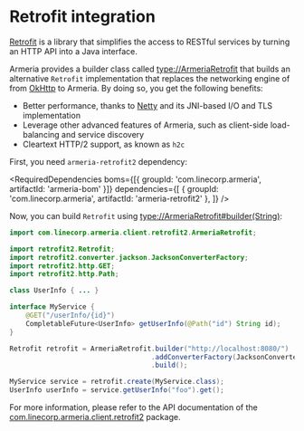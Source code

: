 # Retrofit integration

[Retrofit](https://square.github.io/retrofit/) is a library that simplifies the access to RESTful services
by turning an HTTP API into a Java interface.

Armeria provides a builder class called <type://ArmeriaRetrofit> that builds an alternative
`Retrofit` implementation that replaces the networking engine of from [OkHttp](https://square.github.io/okhttp/)
to Armeria. By doing so, you get the following benefits:
- Better performance, thanks to [Netty](https://netty.io/) and its JNI-based I/O and TLS implementation
- Leverage other advanced features of Armeria, such as client-side load-balancing and service discovery
- Cleartext HTTP/2 support, as known as `h2c`

First, you need `armeria-retrofit2` dependency:

<RequiredDependencies
  boms={[{ groupId: 'com.linecorp.armeria', artifactId: 'armeria-bom' }]}
  dependencies={[
    { groupId: 'com.linecorp.armeria', artifactId: 'armeria-retrofit2' },
  ]}
/>

Now, you can build `Retrofit` using <type://ArmeriaRetrofit#builder(String)>:

```java
import com.linecorp.armeria.client.retrofit2.ArmeriaRetrofit;

import retrofit2.Retrofit;
import retrofit2.converter.jackson.JacksonConverterFactory;
import retrofit2.http.GET;
import retrofit2.http.Path;

class UserInfo { ... }

interface MyService {
    @GET("/userInfo/{id}")
    CompletableFuture<UserInfo> getUserInfo(@Path("id") String id);
}

Retrofit retrofit = ArmeriaRetrofit.builder("http://localhost:8080/")
                                   .addConverterFactory(JacksonConverterFactory.create())
                                   .build();

MyService service = retrofit.create(MyService.class);
UserInfo userInfo = service.getUserInfo("foo").get();
```

For more information, please refer to the API documentation of the
[com.linecorp.armeria.client.retrofit2](https://javadoc.io/doc/com.linecorp.armeria/armeria-javadoc/latest/com/linecorp/armeria/client/retrofit2/package-summary.html) package.
